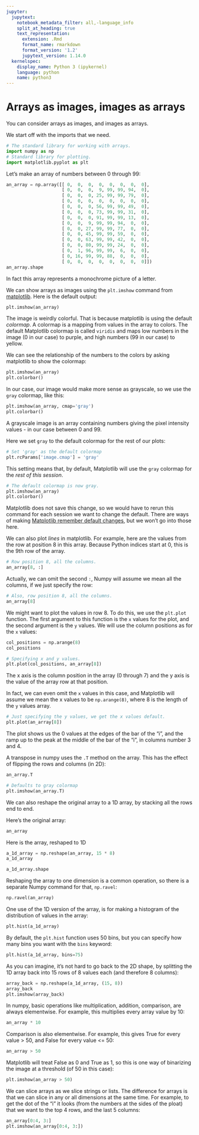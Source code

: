 ```yaml
---
jupyter:
  jupytext:
    notebook_metadata_filter: all,-language_info
    split_at_heading: true
    text_representation:
      extension: .Rmd
      format_name: rmarkdown
      format_version: '1.2'
      jupytext_version: 1.14.0
  kernelspec:
    display_name: Python 3 (ipykernel)
    language: python
    name: python3
---
```


# Arrays as images, images as arrays

You can consider arrays as images, and images as arrays.

We start off with the imports that we need.

```python
# The standard library for working with arrays.
import numpy as np
# Standard library for plotting.
import matplotlib.pyplot as plt
```

Let’s make an array of numbers between 0 through 99:

```python
an_array = np.array([[ 0,  0,  0,  0,  0,  0,  0,  0],
                     [ 0,  0,  0,  9, 99, 99, 94,  0],
                     [ 0,  0,  0, 25, 99, 99, 79,  0],
                     [ 0,  0,  0,  0,  0,  0,  0,  0],
                     [ 0,  0,  0, 56, 99, 99, 49,  0],
                     [ 0,  0,  0, 73, 99, 99, 31,  0],
                     [ 0,  0,  0, 91, 99, 99, 13,  0],
                     [ 0,  0,  9, 99, 99, 94,  0,  0],
                     [ 0,  0, 27, 99, 99, 77,  0,  0],
                     [ 0,  0, 45, 99, 99, 59,  0,  0],
                     [ 0,  0, 63, 99, 99, 42,  0,  0],
                     [ 0,  0, 80, 99, 99, 24,  0,  0],
                     [ 0,  1, 96, 99, 99,  6,  0,  0],
                     [ 0, 16, 99, 99, 88,  0,  0,  0],
                     [ 0,  0,  0,  0,  0,  0,  0,  0]])
an_array.shape
```

In fact this array represents a monochrome picture of a letter.

We can show arrays as images using the `plt.imshow` command from
[matplotlib](http://matplotlib.org/). Here is the default output:

```python
plt.imshow(an_array)
```

The image is weirdly colorful. That is because matplotlib is using the default
*colormap*. A colormap is a mapping from values in the array to colors. The default Matplotlib colormap is called `viridis` and maps low numbers
in the image (0 in our case) to purple, and high numbers (99 in our case) to
yellow.

We can see the relationship of the numbers to the colors by asking matplotlib
to show the colormap:

```python
plt.imshow(an_array)
plt.colorbar()
```

In our case, our image would make more sense as grayscale, so we use the
`gray` colormap, like this:

```python
plt.imshow(an_array, cmap='gray')
plt.colorbar()
```

A grayscale image is an array containing numbers giving the pixel intensity
values - in our case between 0 and 99.

Here we set `gray` to the default colormap for the rest of our plots:

```python
# Set 'gray' as the default colormap
plt.rcParams['image.cmap'] = 'gray'
```

This setting means that, by default, Matplotlib will use the `gray` colormap for the *rest of this session*.

```python
# The default colormap is now gray.
plt.imshow(an_array)
plt.colorbar()
```

Matplotlib does not save this change, so we would have to rerun this command
for each session we want to change the default.  There are ways of making
[Matplotlib remember default
changes](https://matplotlib.org/stable/tutorials/introductory/customizing.html),
but we won't go into those here.

We can also plot *lines* in matplotlib. For example, here are the values from
the row at position 8 in this array. Because Python indices start at 0, this is
the 9th row of the array.

```python
# Row position 8, all the columns.
an_array[8, :]
```

Actually, we can omit the second `:`, Numpy will assume we mean all the columns, if we just specify the row:

```python
# Also, row position 8, all the columns.
an_array[8]
```

We might want to plot the values in row 8.  To do this, we use the `plt.plot` function.  The first argument to this function is the `x` values for the plot, and the second argument is the `y` values.  We will use the column positions as for the `x` values:

```python
col_positions = np.arange(8)
col_positions
```

```python
# Specifying x and y values.
plt.plot(col_positions, an_array[8])
```

The x axis is the column position in the array (0 through 7) and the y axis is
the value of the array row at that position.

In fact, we can even omit the `x` values in this case, and Matplotlib will assume we mean the x values to be `np.arange(8)`, where 8 is the length of the `y` values array.

```python
# Just specifying the y values, we get the x values default.
plt.plot(an_array[8])
```

The plot shows us the 0 values at the edges of the bar of the “i”, and the ramp
up to the peak at the middle of the bar of the “i”, in columns number 3 and 4.

A transpose in numpy uses the `.T` method on the array. This has the effect
of flipping the rows and columns (in 2D):

```python
an_array.T
```

```python
# Defaults to gray colormap
plt.imshow(an_array.T)
```

We can also reshape the original array to a 1D array, by stacking all the rows
end to end.

Here's the original array:

```python
an_array
```

Here is the array, reshaped to 1D

```python
a_1d_array = np.reshape(an_array, 15 * 8)
a_1d_array
```

```python
a_1d_array.shape
```

Reshaping the array to one dimension is a common operation, so there is a
separate Numpy command for that, `np.ravel`:

```python
np.ravel(an_array)
```

One use of the 1D version of the array, is for making a histogram of the
distribution of values in the array:

```python
plt.hist(a_1d_array)
```

By default, the `plt.hist` function uses 50 bins, but you can specify how
many bins you want with the `bins` keyword:

```python
plt.hist(a_1d_array, bins=75)
```

As you can imagine, it's not hard to go back to the 2D shape, by splitting the
1D array back into 15 rows of 8 values each (and therefore 8 columns):

```python
array_back = np.reshape(a_1d_array, (15, 8))
array_back
plt.imshow(array_back)
```

In numpy, basic operations like multiplication, addition, comparison, are
always elementwise. For example, this multiplies every array value by 10:

```python
an_array * 10
```

Comparison is also elementwise. For example, this gives True for every value >
50, and False for every value <= 50:

```python
an_array > 50
```

Matplotlib will treat False as 0 and True as 1, so this is one way of
binarizing the image at a threshold (of 50 in this case):

```python
plt.imshow(an_array > 50)
```

We can slice arrays as we slice strings or lists. The difference for arrays is
that we can slice in any or all dimensions at the same time.  For example, to
get the dot of the “i” it looks (from the numbers at the sides of the ploat)
that we want to the top 4 rows, and the last 5 columns:

```python
an_array[0:4, 3:]
plt.imshow(an_array[0:4, 3:])
```

